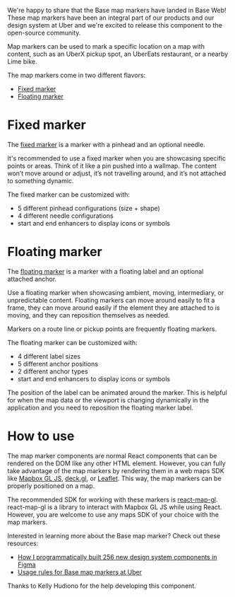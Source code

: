 


<Meta data={metadata} />

<BlogImage src={coverImg} alt="cover image of the base map markers" />

We're happy to share that the Base map markers have landed in Base Web! These map markers have been an integral part of our products and our design system at Uber and we're excited to release this component to the open-source community.

Map markers can be used to mark a specific location on a map with content, such as an UberX pickup spot, an UberEats restaurant, or a nearby Lime bike.

<BlogImage
  src={rendezvousImg}
  alt="Map markers being displayed in Uber pickup situation"
  caption="Two floating map markers being used during an Uber pickup."
/>

The map markers come in two different flavors:

- [Fixed marker](../components/fixed-marker)
- [Floating marker](../components/fixed-marker)

# Fixed marker

The [fixed marker](../components/fixed-marker) is a marker with a pinhead and an optional needle.

<BasicFixed />

It's recommended to use a fixed marker when you are showcasing specific points or areas. Think of it like a pin pushed into a wallmap. The content won’t move around or adjust, it’s not travelling around, and it’s not attached to something dynamic.

The fixed marker can be customized with:

- 5 different pinhead configurations (size + shape)
- 4 different needle configurations
- start and end enhancers to display icons or symbols

# Floating marker

The [floating marker](../components/floating-marker) is a marker with a floating label and an optional attached anchor.

<FloatingMarkerContainer>
  <BasicFloating />
</FloatingMarkerContainer>

Use a floating marker when showcasing ambient, moving, intermediary, or unpredictable content. Floating markers can move around easily to fit a frame, they can move around easily if the element they are attached to is moving, and they can reposition themselves as needed.

Markers on a route line or pickup points are frequently floating markers.

The floating marker can be customized with:

- 4 different label sizes
- 5 different anchor positions
- 2 different anchor types
- start and end enhancers to display icons or symbols

The position of the label can be animated around the marker. This is helpful for when the map data or the viewport is changing dynamically in the application and you need to reposition the floating marker label.

<AnchorPositionExample />

# How to use

The map marker components are normal React components that can be rendered on the DOM like any other HTML element. However, you can fully take advantage of the map markers by rendering them in a web maps SDK like [Mapbox GL JS](https://docs.mapbox.com/mapbox-gl-js/guides/), [deck.gl](http://deck.gl/), or [Leaflet](https://leafletjs.com/). This way, the map markers can be properly positioned on a map.

The recommended SDK for working with these markers is [react-map-gl](https://visgl.github.io/react-map-gl/). react-map-gl is a library to interact with Mapbox GL JS while using React. However, you are welcome to use any maps SDK of your choice with the map markers.

<Example title="Usage with react-map-gl" path="floating-marker/react-map-gl.js">
  <ReactMapGL />
</Example>

Interested in learning more about the Base map marker? Check out these resources:

- [How I programmatically built 256 new design system components in Figma](https://medium.com/uber-design/how-i-programmatically-built-256-new-design-system-components-in-figma-84ee26d119c1)
- [Usage rules for Base map markers at Uber](https://base.uber.com/map-usage-markers)

Thanks to Kelly Hudiono for the help developing this component.
